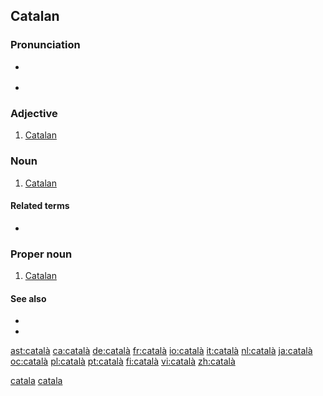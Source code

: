==Catalan==
{{wikipedia|lang=ca}}
===Pronunciation===
* {{a|Eastern Catalan}} {{IPA|/kətəˈɫa/|lang=ca}}
* {{a|Western Catalan}} {{IPA|/kataˈɫa/|lang=ca}}

===Adjective===
{{ca-adj-mf|stem=catalan|sort=catala}}

# [[Catalan]]  {{gloss|pertaining to Catalonia, the Catalan people, or the Catalan language}}

===Noun===
{{ca-noun-mf|f=catalana|mpl=catalans|fpl=catalanes|sort=catala}}

# [[Catalan]] {{gloss|a person from Catalonia or an ethnic Catalan}}

====Related terms====
* {{l|ca|Catalunya|gloss=Catalonia}}

===Proper noun===
{{ca-proper noun|m|sort=catala}}

# [[Catalan]] {{gloss|the language spoken by the Catalans}}

====See also====
* {{l|ca|balear|gloss=Balearic}}
* {{l|ca|valencià|gloss=Valencian}}

[[Category:ca:Demonyms|catala]]
[[Category:ca:Languages|catala]]

[[ast:català]]
[[ca:català]]
[[de:català]]
[[fr:català]]
[[io:català]]
[[it:català]]
[[nl:català]]
[[ja:català]]
[[oc:català]]
[[pl:català]]
[[pt:català]]
[[fi:català]]
[[vi:català]]
[[zh:català]]